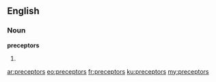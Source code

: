 ==English==
===Noun===
'''preceptors'''
# {{plural of|[[preceptor]]}}

[[ar:preceptors]]
[[eo:preceptors]]
[[fr:preceptors]]
[[ku:preceptors]]
[[my:preceptors]]